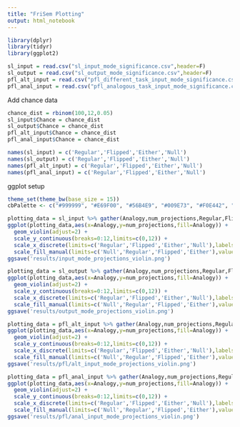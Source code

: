 ```yaml
---
title: "FriSem Plotting"
output: html_notebook
---
```



```r
library(dplyr)
library(tidyr)
library(ggplot2)
```

```r
sl_input = read.csv("sl_input_mode_significance.csv",header=F)
sl_output = read.csv("sl_output_mode_significance.csv",header=F)
pfl_alt_input = read.csv("pfl_different_task_input_mode_significance.csv",header=F)
pfl_anal_input = read.csv("pfl_analogous_task_input_mode_significance.csv",header=F)
```

Add chance data
```r
chance_dist = rbinom(100,12,0.05)
sl_input$Chance = chance_dist
sl_output$Chance = chance_dist
pfl_alt_input$Chance = chance_dist
pfl_anal_input$Chance = chance_dist
```

```r
names(sl_input) = c('Regular','Flipped','Either','Null')
names(sl_output) = c('Regular','Flipped','Either','Null')
names(pfl_alt_input) = c('Regular','Flipped','Either','Null')
names(pfl_anal_input) = c('Regular','Flipped','Either','Null')
```

ggplot setup
```r
theme_set(theme_bw(base_size = 15))
cbPalette <- c("#999999", "#E69F00", "#56B4E9", "#009E73", "#F0E442", "#0072B2", "#D55E00", "#CC79A7")

```

```r
plotting_data = sl_input %>% gather(Analogy,num_projections,Regular,Flipped,Either,Null)
ggplot(plotting_data,aes(x=Analogy,y=num_projections,fill=Analogy)) +
  geom_violin(adjust=2) +
  scale_y_continuous(breaks=0:12,limits=c(0,12)) +
  scale_x_discrete(limits=c('Regular','Flipped','Either','Null'),labels=c('Regular','Flipped','Either','Null Dist.')) +
  scale_fill_manual(limits=c('Null','Regular','Flipped','Either'),values=cbPalette)
ggsave('results/input_mode_projections_violin.png')
```


```r
plotting_data = sl_output %>% gather(Analogy,num_projections,Regular,Flipped,Either,Null)
ggplot(plotting_data,aes(x=Analogy,y=num_projections,fill=Analogy)) +
  geom_violin(adjust=2) +
  scale_y_continuous(breaks=0:12,limits=c(0,12)) +
  scale_x_discrete(limits=c('Regular','Flipped','Either','Null'),labels=c('Regular','Flipped','Either','Null Dist.')) +
  scale_fill_manual(limits=c('Null','Regular','Flipped','Either'),values=cbPalette)
ggsave('results/output_mode_projections_violin.png')
```



```r
plotting_data = pfl_alt_input %>% gather(Analogy,num_projections,Regular,Flipped,Either,Null)
ggplot(plotting_data,aes(x=Analogy,y=num_projections,fill=Analogy)) +
  geom_violin(adjust=2) +
  scale_y_continuous(breaks=0:12,limits=c(0,12)) +
  scale_x_discrete(limits=c('Regular','Flipped','Either','Null'),labels=c('Regular','Flipped','Either','Null Dist.')) +
  scale_fill_manual(limits=c('Null','Regular','Flipped','Either'),values=cbPalette)
ggsave('results/pfl/alt_input_mode_projections_violin.png')
```


```r
plotting_data = pfl_anal_input %>% gather(Analogy,num_projections,Regular,Flipped,Either,Null)
ggplot(plotting_data,aes(x=Analogy,y=num_projections,fill=Analogy)) +
  geom_violin(adjust=2) +
  scale_y_continuous(breaks=0:12,limits=c(0,12)) +
  scale_x_discrete(limits=c('Regular','Flipped','Either','Null'),labels=c('Regular','Flipped','Either','Null Dist.')) +
  scale_fill_manual(limits=c('Null','Regular','Flipped','Either'),values=cbPalette)
ggsave('results/pfl/anal_input_mode_projections_violin.png')
```
